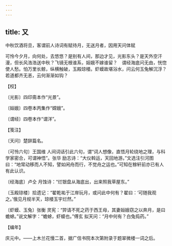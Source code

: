 ```yaml
---
---
---
```

title: 又
---



中秋饮酒将旦，客谓前人诗词有赋待月，无送月者，因用天问体赋





可怜今夕月，向何处，去悠悠？是别有人间，那边才见，光影东头？是天外空汗漫，但长风浩浩送中秋？飞镜无根谁系，姮娥不嫁谁留？　谓经海底问无由，恍惚使人愁。怕万里长鲸，纵横触破，玉殿琼楼。虾蟆故堪浴水，问云何玉兔解沉浮？若道都齐无恙，云何渐渐如钩？





【校】


〔光影〕四印斋本作“光景”。

〔姮娥〕四卷本丙集作“嫦娥”。

〔谓经〕四卷本作“谓洋”。





【笺注】


〔天问〕楚辞篇名。

〔可怜六句〕王国维 人间词话引此六句，谓“词人想像，直悟月轮绕地之理，与科学家密合，可谓神悟”。张华 励志诗：“大仪斡运，天回地游。”文选注引河图曰：“地常动移而人不知，譬如闲舟而行，不觉舟之运也。”可知在稼轩前亦已有人有此认识。

〔经海底〕卢仝 月蚀诗：“烂银盘从海底出，出来照我草屋东。”

〔玉殿琼楼〕拾遗记：“翟乾祐于江岸玩月，或问此中何有？翟曰：‘可随我观之。’俄见月规半天，琼楼玉宇烂然。”

〔虾蟆、玉兔〕张衡 灵宪：“羿请不死之药于西王母，其妻姮娥窃之以奔月，是曰蟾蜍。”说文解字：“蟾蜍，虾蟆也。”傅玄 拟天问：“月中何有？白兔捣药。”





【编年】


庆元中。——上木兰花慢二首，据广信书院本次第附录于题翠微楼一词之后。